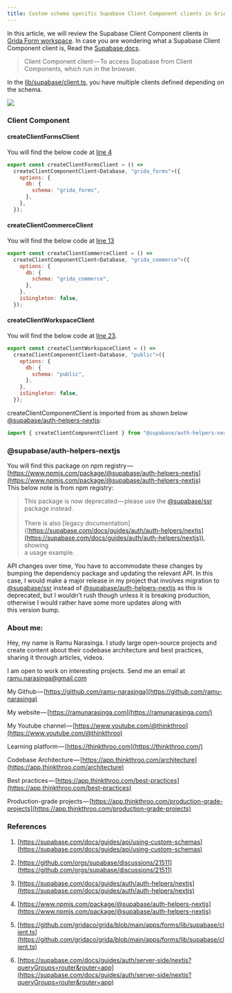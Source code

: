 ```yaml
---
title: Custom schema specific Supabase Client Component clients in Grida Form workspace
---
```


In this article, we will review the Supabase Client Component clients in [Grida Form workspace](https://github.com/gridaco/grida/blob/main/apps/forms/lib/supabase/client.ts). In case you are wondering what a Supabase Client Component client is, Read the [Supabase docs](https://supabase.com/docs/guides/auth/server-side/nextjs?queryGroups=router&router=app).

> Client Component client — To access Supabase from Client Components, which run in the browser.

In the [lib/supabase/client.ts](https://github.com/gridaco/grida/blob/main/apps/forms/lib/supabase/client.ts), you have multiple clients defined depending on the schema.

![](https://cdn-images-1.medium.com/max/1600/1*Xzq4rsma5wZZb-bp30uCsg.png)

### Client Component

#### createClientFormsClient

You will find the below code at [line 4](https://github.com/gridaco/grida/blob/main/apps/forms/lib/supabase/client.ts#L4C1-L12C1)

```js
export const createClientFormsClient = () =>
  createClientComponentClient<Database, "grida_forms">({
    options: {
      db: {
        schema: "grida_forms",
      },
    },
  });
```

#### createClientCommerceClient

You will find the below code at [line 13](https://github.com/gridaco/grida/blob/main/apps/forms/lib/supabase/client.ts#L13C1-L21C6)

```js
export const createClientCommerceClient = () =>
  createClientComponentClient<Database, "grida_commerce">({
    options: {
      db: {
        schema: "grida_commerce",
      },
    },
    isSingleton: false,
  });
```

#### createClientWorkspaceClient

You will find the below code at [line 23](https://github.com/gridaco/grida/blob/main/apps/forms/lib/supabase/client.ts#L23).

```js
export const createClientWorkspaceClient = () =>
  createClientComponentClient<Database, "public">({
    options: {
      db: {
        schema: "public",
      },
    },
    isSingleton: false,
  });
```

createClientComponentClient is imported from as shown below [@supabase/auth-helpers-nextjs](http://twitter.com/supabase/auth-helpers-nextjs):

```js
import { createClientComponentClient } from "@supabase/auth-helpers-nextjs";
```

### @supabase/auth-helpers-nextjs

You will find this package on npm registry — [https://www.npmjs.com/package/@supabase/auth-helpers-nextjs](https://www.npmjs.com/package/@supabase/auth-helpers-nextjs)  
This below note is from npm registry:

> This package is now deprecated — please use the [@supabase/ssr](http://twitter.com/supabase/ssr) package instead.  
>    
> There is also \[legacy documentation\]([https://supabase.com/docs/guides/auth/auth-helpers/nextjs](https://supabase.com/docs/guides/auth/auth-helpers/nextjs)), showing   
> a usage example.

API changes over time, You have to accommodate these changes by bumping the dependency package and updating the relevant API. In this case, I would make a major release in my project that involves migration to [@supabase/ssr](http://twitter.com/supabase/ssr) instead of [@supabase/auth-helpers-nextjs](http://twitter.com/supabase/auth-helpers-nextjs) as this is deprecated, but I wouldn’t rush though unless it is breaking production, otherwise I would rather have some more updates along with  
this version bump.

### About me:

Hey, my name is Ramu Narasinga. I study large open-source projects and create content about their codebase architecture and best practices, sharing it through articles, videos.

I am open to work on interesting projects. Send me an email at ramu.narasinga@gmail.com

My Github — [https://github.com/ramu-narasinga](https://github.com/ramu-narasinga)

My website — [https://ramunarasinga.com](https://ramunarasinga.com/)

My Youtube channel — [https://www.youtube.com/@thinkthroo](https://www.youtube.com/@thinkthroo)

Learning platform — [https://thinkthroo.com](https://thinkthroo.com/)

Codebase Architecture — [https://app.thinkthroo.com/architecture](https://app.thinkthroo.com/architecture)

Best practices — [https://app.thinkthroo.com/best-practices](https://app.thinkthroo.com/best-practices)

Production-grade projects — [https://app.thinkthroo.com/production-grade-projects](https://app.thinkthroo.com/production-grade-projects)

### References

1. [https://supabase.com/docs/guides/api/using-custom-schemas](https://supabase.com/docs/guides/api/using-custom-schemas)
    
2. [https://github.com/orgs/supabase/discussions/21511](https://github.com/orgs/supabase/discussions/21511)
    
3. [https://supabase.com/docs/guides/auth/auth-helpers/nextjs](https://supabase.com/docs/guides/auth/auth-helpers/nextjs)
    
4. [https://www.npmjs.com/package/@supabase/auth-helpers-nextjs](https://www.npmjs.com/package/@supabase/auth-helpers-nextjs)
    
5. [https://github.com/gridaco/grida/blob/main/apps/forms/lib/supabase/client.ts](https://github.com/gridaco/grida/blob/main/apps/forms/lib/supabase/client.ts)
    
6. [https://supabase.com/docs/guides/auth/server-side/nextjs?queryGroups=router&router=app](https://supabase.com/docs/guides/auth/server-side/nextjs?queryGroups=router&router=app)